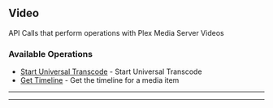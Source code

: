 
## Video
API Calls that perform operations with Plex Media Server Videos


### Available Operations

* [Start Universal Transcode](/go/video/start_universal_transcode) - Start Universal Transcode
* [Get Timeline](/go/video/get_timeline) - Get the timeline for a media item

---
<StartUniversalTranscode />

---
<GetTimeline />
